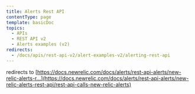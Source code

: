 ```yaml
---
title: Alerts Rest API
contentType: page
template: basicDoc
topics:
  - APIs
  - REST API v2
  - Alerts examples (v2)
redirects:
  - /docs/apis/rest-api-v2/alert-examples-v2/alerting-rest-api
---
```


redirects to [https://docs.newrelic.com/docs/alerts/rest-api-alerts/new-relic-alerts-r...](https://docs.newrelic.com/docs/alerts/rest-api-alerts/new-relic-alerts-rest-api/rest-api-calls-new-relic-alerts)
